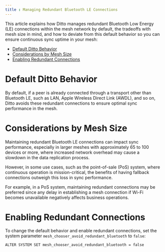 ```yaml
---
title : Managing Redundant Bluetooth LE Connections
---
```


This article explains how Ditto manages redundant Bluetooth Low Energy (LE) connections within the mesh network by default, the tradeoffs with mesh size in mind, and how to deviate from this default behavior so you can ensure continuous sync uptime in your mesh:

- [Default Ditto Behavior](https://docs.ditto.live/v4-8/sync/managing-redundant-bluetooth-le-connections#U1QPf)
- [Considerations by Mesh Size](https://docs.ditto.live/v4-8/sync/managing-redundant-bluetooth-le-connections#yq6el)
- [Enabling Redundant Connections](https://docs.ditto.live/v4-8/sync/managing-redundant-bluetooth-le-connections#R46YK)

# Default Ditto Behavior

By default, if a peer is already connected through a transport other than Bluetooth LE, such as LAN, Apple Wireless Direct Link (AWDL), and so on, Ditto avoids these redundant connections to ensure optimal sync performance in the mesh.

# Considerations by Mesh Size

Maintaining redundant Bluetooth LE connections can impact sync performance, especially in larger meshes with approximately 65 to 100 devices or more, where increased network overhead may cause a slowdown in the data replication process.

However, in some use cases, such as the point-of-sale (PoS) system, where continuous operation is mission-critical, the benefits of having fallback connections outweigh this loss in sync performance.

For example, in a PoS system, maintaining redundant connections may be preferred since any delay in establishing a mesh connection if Wi-Fi becomes unavailable negatively affects business operations.

# Enabling Redundant Connections

To change the default behavior and enable redundant connections, set the system parameter `mesh_chooser_avoid_redundant_bluetooth` to `false`:



```mysql DQL
ALTER SYSTEM SET mesh_chooser_avoid_redundant_bluetooth = false
```



